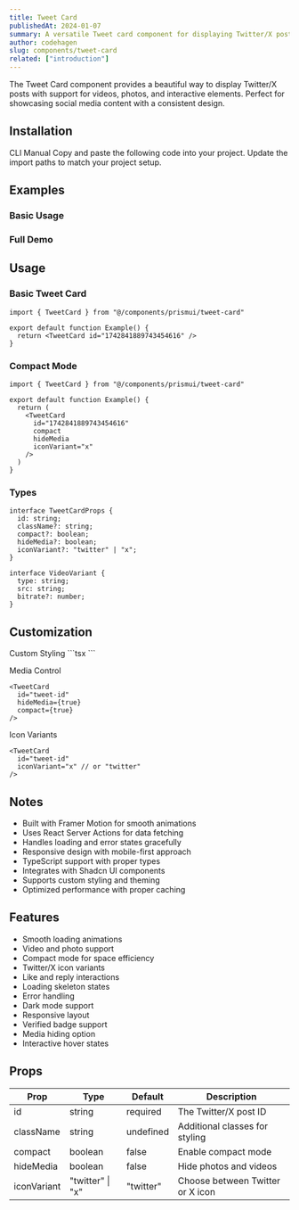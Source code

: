 ```yaml
---
title: Tweet Card
publishedAt: 2024-01-07
summary: A versatile Tweet card component for displaying Twitter/X posts with support for videos, photos, and interactive elements.
author: codehagen
slug: components/tweet-card
related: ["introduction"]
---
```


<ComponentPreview name="tweet-card-demo" />

<Note variant="info">
  The Tweet Card component provides a beautiful way to display Twitter/X posts with support for videos, photos, and interactive elements. Perfect for showcasing social media content with a consistent design.
</Note>

## Installation

<Tabs defaultValue="cli">
  <TabsList>
    <TabsTrigger value="cli">CLI</TabsTrigger>
    <TabsTrigger value="manual">Manual</TabsTrigger>
  </TabsList>
  <TabsContent value="cli">
    <ComponentSource name="tweet-card" isCli />
  </TabsContent>
  <TabsContent value="manual">
    <Steps>
      <Step>Copy and paste the following code into your project.</Step>
      <ComponentSource name="tweet-card" />
      <Step>Update the import paths to match your project setup.</Step>
    </Steps>
  </TabsContent>
</Tabs>

## Examples

### Basic Usage

<ComponentPreview name="tweet-card-basic" />

### Full Demo

<ComponentPreview name="tweet-card-demo" />

## Usage

### Basic Tweet Card

```tsx
import { TweetCard } from "@/components/prismui/tweet-card"

export default function Example() {
  return <TweetCard id="1742841889743454616" />
}
```

### Compact Mode

```tsx
import { TweetCard } from "@/components/prismui/tweet-card"

export default function Example() {
  return (
    <TweetCard
      id="1742841889743454616"
      compact
      hideMedia
      iconVariant="x"
    />
  )
}
```

### Types

```tsx
interface TweetCardProps {
  id: string;
  className?: string;
  compact?: boolean;
  hideMedia?: boolean;
  iconVariant?: "twitter" | "x";
}

interface VideoVariant {
  type: string;
  src: string;
  bitrate?: number;
}
```

## Customization

<Steps>
  <Step>Custom Styling</Step>
  ```tsx
  <TweetCard
    id="tweet-id"
    className="max-w-xl mx-auto shadow-lg"
  />
  ```

  <Step>Media Control</Step>
  ```tsx
  <TweetCard
    id="tweet-id"
    hideMedia={true}
    compact={true}
  />
  ```

  <Step>Icon Variants</Step>
  ```tsx
  <TweetCard
    id="tweet-id"
    iconVariant="x" // or "twitter"
  />
  ```
</Steps>

## Notes

- Built with Framer Motion for smooth animations
- Uses React Server Actions for data fetching
- Handles loading and error states gracefully
- Responsive design with mobile-first approach
- TypeScript support with proper types
- Integrates with Shadcn UI components
- Supports custom styling and theming
- Optimized performance with proper caching

## Features

- Smooth loading animations
- Video and photo support
- Compact mode for space efficiency
- Twitter/X icon variants
- Like and reply interactions
- Loading skeleton states
- Error handling
- Dark mode support
- Responsive layout
- Verified badge support
- Media hiding option
- Interactive hover states

## Props

| Prop | Type | Default | Description |
| --- | --- | --- | --- |
| id | string | required | The Twitter/X post ID |
| className | string | undefined | Additional classes for styling |
| compact | boolean | false | Enable compact mode |
| hideMedia | boolean | false | Hide photos and videos |
| iconVariant | "twitter" \| "x" | "twitter" | Choose between Twitter or X icon | 